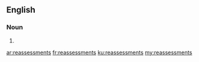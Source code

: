 ==English==

===Noun===
{{head|en|noun plural form}}

# {{plural of|reassessment|lang=en}}

[[ar:reassessments]]
[[fr:reassessments]]
[[ku:reassessments]]
[[my:reassessments]]